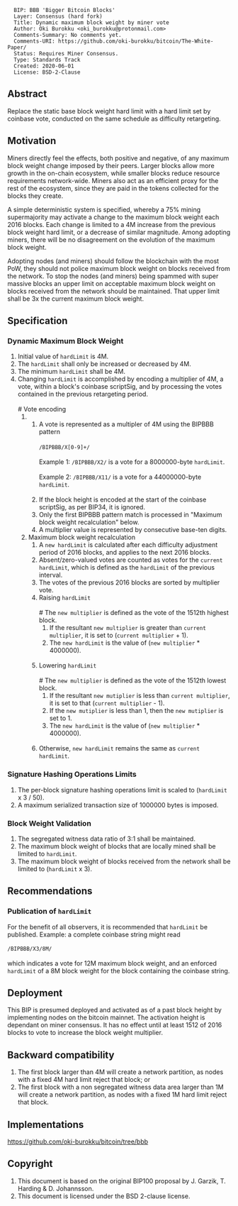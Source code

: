 <pre>
  BIP: BBB 'Bigger Bitcoin Blocks'
  Layer: Consensus (hard fork)
  Title: Dynamic maximum block weight by miner vote
  Author: Oki Burokku <oki_burokku@protonmail.com>
  Comments-Summary: No comments yet.
  Comments-URI: https://github.com/oki-burokku/bitcoin/The-White-Paper/
  Status: Requires Miner Consensus.
  Type: Standards Track
  Created: 2020-06-01
  License: BSD-2-Clause
</pre>

==Abstract==

Replace the static base block weight hard limit with a hard limit set by coinbase vote, conducted on the same schedule as difficulty retargeting.

==Motivation==

Miners directly feel the effects, both positive and negative, of any maximum block weight change imposed by their peers.  Larger blocks allow more growth in the on-chain ecosystem, while smaller blocks reduce resource requirements network-wide.  Miners also act as an efficient proxy for the rest of the ecosystem, since they are paid in the tokens collected for the blocks they create.

A simple deterministic system is specified, whereby a 75% mining supermajority may activate a change to the maximum block weight each 2016 blocks.  Each change is limited to a 4M increase from the previous block weight hard limit, or a decrease of similar magnitude.  Among adopting miners, there will be no disagreement on the evolution of the maximum block weight.

Adopting nodes (and miners) should follow the blockchain with the most PoW, they should not police maximum block weight on blocks received from the network. To stop the nodes (and miners) being spammed with super massive blocks an upper limit on acceptable maximum block weight on blocks received from the network should be maintained. That upper limit shall be 3x the current maximum block weight. 

==Specification==

===Dynamic Maximum Block Weight===
# Initial value of <code>hardLimit</code> is 4M.
# The <code>hardLimit</code> shall only be increased or decreased by 4M.
# The minimum <code>hardLimit</code> shall be 4M.
# Changing <code>hardLimit</code> is accomplished by encoding a multiplier of 4M, a vote, within a block's coinbase scriptSig, and by processing the votes contained in the previous retargeting period.<br /><br />
## Vote encoding
### A vote is represented as a multipler of 4M using the BIPBBB pattern<br /><br /><code>/BIPBBB/X[0-9]+/</code><br /><br />Example 1: <code>/BIPBBB/X2/</code> is a vote for a 8000000-byte <code>hardLimit</code>.<br /><br />Example 2: <code>/BIPBBB/X11/</code> is a vote for a 44000000-byte <code>hardLimit</code>.<br /><br />
### If the block height is encoded at the start of the coinbase scriptSig, as per BIP34, it is ignored.
### Only the first BIPBBB pattern match is processed in "Maximum block weight recalculation" below.
### A multiplier value is represented by consecutive base-ten digits.
## Maximum block weight recalculation
### A <code>new hardLimit</code> is calculated after each difficulty adjustment period of 2016 blocks, and applies to the next 2016 blocks.
### Absent/zero-valued votes are counted as votes for the <code>current hardLimit</code>, which is defined as the <code>hardLimit</code> of the previous interval.
### The votes of the previous 2016 blocks are sorted by multiplier vote.
### Raising <code>hardLimit</code><br /><br />
#### The <code>new multiplier</code> is defined as the vote of the 1512th highest block.
#### If the resultant <code>new multiplier</code> is greater than <code>current multiplier</code>, it is set to (<code>current multiplier</code> + 1).
#### The <code>new hardLimit</code> is the value of (<code>new multiplier</code> * 4000000).<br /><br />
### Lowering <code>hardLimit</code><br /><br />
#### The <code>new multiplier</code> is defined as the vote of the 1512th lowest block.
#### If the resultant <code>new mutiplier</code> is less than <code>current multiplier</code>, it is set to that (<code>current multiplier</code> - 1).
#### If the <code>new mutiplier</code> is less than 1, then the <code>new mutiplier</code> is set to 1.
#### The <code>new hardLimit</code> is the value of (<code>new multiplier</code> * 4000000).<br /><br />
### Otherwise, <code>new hardLimit</code> remains the same as <code>current hardLimit</code>.

===Signature Hashing Operations Limits===
# The per-block signature hashing operations limit is scaled to (<code>hardLimit</code> x 3 / 50).
# A maximum serialized transaction size of 1000000 bytes is imposed.

===Block Weight Validation===
# The segregated witness data ratio of 3:1 shall be maintained.
# The maximum block weight of blocks that are locally mined shall be limited to <code>hardLimit</code>.
# The maximum block weight of blocks received from the network shall be limited to (<code>hardLimit</code> x 3).

==Recommendations==

===Publication of <code>hardLimit</code>===
For the benefit of all observers, it is recommended that <code>hardLimit</code> be published.  Example: a complete coinbase string might read <br /><br /><code>/BIPBBB/X3/8M/</code><br /><br /> which indicates a vote for 12M maximum block weight, and an enforced <code>hardLimit</code> of a 8M block weight for the block containing the coinbase string.

==Deployment==

This BIP is presumed deployed and activated as of a past block height by implementing nodes on the bitcoin mainnet.  The activation height is dependant on miner consensus.  It has no effect until at least 1512 of 2016 blocks to vote to increase the block weight multiplier.

==Backward compatibility==

#The first block larger than 4M will create a network partition, as nodes with a fixed 4M hard limit reject that block; or
#The first block with a non segregated witness data area larger than 1M will create a network partition, as nodes with a fixed 1M hard limit reject that block.

==Implementations==
https://github.com/oki-burokku/bitcoin/tree/bbb</br>

==Copyright==
#This document is based on the original BIP100 proposal by J. Garzik, T. Harding & D. Johannsson.
#This document is licensed under the BSD 2-clause license.


